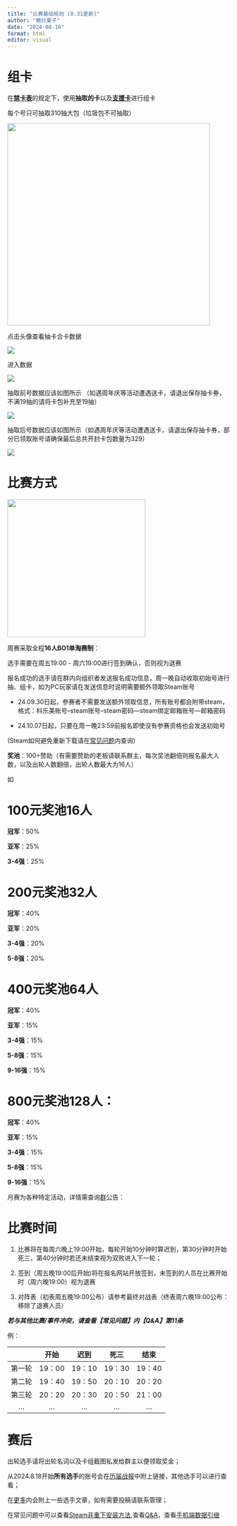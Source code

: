 ```yaml
---
title: "比赛基础规则 (8.31更新)"
author: "糖炒栗子"
date: "2024-08-16"
format: html
editor: visual
---
```


# 组卡

在[**禁卡表**](https://lizicup.netlify.app/基础规则/禁卡表/禁卡表.html)的规定下，使用**抽取的卡**以及[**支援卡**](https://lizicup.netlify.app/基础规则/支援卡/支援卡.html)进行组卡

每个号只可抽取310抽大包（垃圾包不可抽取）

![](images/基础规则1.png){width="459"}

点击头像查看抽卡合卡数据

![](images/基础规则2.png)

进入数据

![](images/基础规则3.png)

抽取前号数据应该如图所示 （如遇周年庆等活动遭遇送卡，请退出保存抽卡券，不满19抽的请将卡包补充至19抽）

![](images/基础规则4.png)

抽取后号数据应该如图所示（如遇周年庆等活动遭遇送卡，请退出保存抽卡券，部分已领取账号请确保最后总共开封卡包数量为329）

![](images/基础规则5.jpeg)

# 比赛方式

![](images/比赛流程1.png){fig-align="left" width="313"}

周赛采取全程**16人BO1单淘赛制**：

选手需要在周五19:00 - 周六19:00进行签到确认，否则视为退赛

报名成功的选手请在群内向组织者发送报名成功信息，周一晚自动收取初始号进行抽、组卡，如为PC玩家请在发送信息时说明需要额外领取Steam账号

-   24.09.30日起，参赛者不需要发送额外领取信息，所有账号都会附带steam，格式：科乐美账号--steam账号--steam密码---steam绑定邮箱账号---邮箱密码

-   24.10.07日起，只要在周一晚23:59前报名即使没有参赛资格也会发送初始号

(Steam如何避免重新下载请在[常见问题]()内查询)

**奖池**：100+赞助（有需要赞助的老板请联系群主，每次奖池翻倍则报名最大人数，以及出轮人数翻倍，出轮人数最大为16人）

如

::: panel-tabset
# 100元奖池16人

**冠军**：50%

**亚军**：25%

**3-4强**：25%

# 200元奖池32人

**冠军**：40%

**亚军**：20%

**3-4强**：20%

**5-8强：**20%

# 400元奖池64人

**冠军**：40%

**亚军**：15%

**3-4强**：15%

**5-8强**：15%

**9-16强**：15%

# 800元奖池128人：

**冠军**：40%

**亚军**：15%

**3-4强**：15%

**5-8强**：15%

**9-16强**：15%
:::

月赛为各种特定活动，详情需查询[群](https://qm.qq.com/q/bmsUTysocU)公告：

# 比赛时间

1.  比赛将在每周六晚上19:00开始，每轮开始10分钟时算迟到，第30分钟时开始死三，第40分钟时若还未结束视为双败进入下一轮；

2.  签到（周五晚19:00后开始)将在报名网站开放签到，未签到的人员在比赛开始时（周六晚19:00）视为退赛

3.  对阵表（初表周五晚19:00公布）请参考最终对战表（终表周六晚19:00公布：移除了退赛人员）

***若与其他比赛/事件冲突，请查看【常见问题】内【Q&A】第11条***

例：

|        |  开始  |  迟到  |  死三  |  结束  |
|:------:|:------:|:------:|:------:|:------:|
| 第一轮 | 19：00 | 19：10 | 19：30 | 19：40 |
| 第二轮 | 19：40 | 19：50 | 20：10 | 20：20 |
| 第三轮 | 20：20 | 20：30 | 20：50 | 21：00 |
|  ...   |  ...   |  ...   |  ...   |  ...   |

# 赛后

出轮选手请将出轮名词以及卡组截图私发给群主以便领取奖金；

从2024.8.18开始**所有选手**的账号会在[历届战报](https://lizicup.netlify.app/历届战报/历届战报.html)中附上链接，其他选手可以进行查看；

在[更多](https://lizicup.netlify.app/更多/更多.html)内会附上一些选手文章，如有需要投稿请联系管理；

在常见问题中可以查看[Steam非重下安装方法](https://lizicup.netlify.app/常见问题/steam非重下安装方法),查看[Q&A](https://lizicup.netlify.app/常见问题/q&a)，查看[手机端数据引继](https://lizicup.netlify.app/常见问题/手机端数据引继.html)
